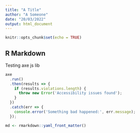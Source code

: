 ```yaml
---
title: "A Title"
author: "A Someone"
date: "20/03/2022"
output: html_document
---
```


```r
knitr::opts_chunk$set(echo = TRUE)
```

## R Markdown

Testing axe js lib



```js
axe
  .run()
  .then(results => {
    if (results.violations.length) {
      throw new Error('Accessibility issues found');
    }
  })
  .catch(err => {
    console.error('Something bad happened:', err.message);
  });
```



```r
md <- rmarkdown::yaml_front_matter()
```


